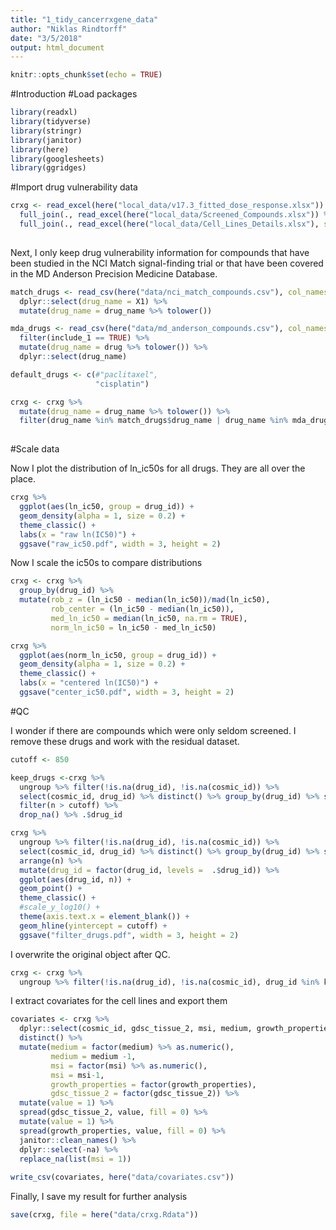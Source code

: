 ```yaml
---
title: "1_tidy_cancerrxgene_data"
author: "Niklas Rindtorff"
date: "3/5/2018"
output: html_document
---
```


```r
knitr::opts_chunk$set(echo = TRUE)
```

#Introduction 
#Load packages

```r
library(readxl)
library(tidyverse)
library(stringr)
library(janitor)
library(here)
library(googlesheets)
library(ggridges)
```

#Import drug vulnerability data

```r

crxg <- read_excel(here("local_data/v17.3_fitted_dose_response.xlsx")) %>% dplyr::select(-c(1,2)) %>% `colnames<-`(colnames(.) %>% tolower()) %>%
  full_join(., read_excel(here("local_data/Screened_Compounds.xlsx")) %>% janitor::clean_names()) %>%
  full_join(., read_excel(here("local_data/Cell_Lines_Details.xlsx"), sheet = "Cell line details") %>% `colnames<-`(colnames(.) %>% tolower() %>% str_replace_all(., " ", "_"))  %>%  dplyr::select(c(1,2,8,9,10,11,12,13)) %>% `colnames<-`(c("sample_name", "cosmic_id", "gdsc_tissue_1", "gdsc_tissue_2", "cancer_type", "msi", "medium", "growth_properties")))
  
```

Next, I only keep drug vulnerability information for compounds that have been studied in the NCI Match signal-finding trial or that have been covered in the MD Anderson Precision Medicine Database.

```r
match_drugs <- read_csv(here("data/nci_match_compounds.csv"), col_names = FALSE) %>% 
  dplyr::select(drug_name = X1) %>% 
  mutate(drug_name = drug_name %>% tolower())

mda_drugs <- read_csv(here("data/md_anderson_compounds.csv"), col_names = TRUE) %>% 
  filter(include_1 == TRUE) %>% 
  mutate(drug_name = drug %>% tolower()) %>% 
  dplyr::select(drug_name)

default_drugs <- c(#"paclitaxel",
                   "cisplatin")

crxg <- crxg %>% 
  mutate(drug_name = drug_name %>% tolower()) %>% 
  filter(drug_name %in% match_drugs$drug_name | drug_name %in% mda_drugs$drug_name | drug_name %in% default_drugs)
  
```


#Scale data

Now I plot the distribution of ln_ic50s for all drugs. They are all over the place.

```r
crxg %>% 
  ggplot(aes(ln_ic50, group = drug_id)) + 
  geom_density(alpha = 1, size = 0.2) + 
  theme_classic() + 
  labs(x = "raw ln(IC50)") + 
  ggsave("raw_ic50.pdf", width = 3, height = 2)
```

Now I scale the ic50s to compare distributions

```r
crxg <- crxg %>%
  group_by(drug_id) %>%
  mutate(rob_z = (ln_ic50 - median(ln_ic50))/mad(ln_ic50),
         rob_center = (ln_ic50 - median(ln_ic50)),
         med_ln_ic50 = median(ln_ic50, na.rm = TRUE),
         norm_ln_ic50 = ln_ic50 - med_ln_ic50)

crxg %>% 
  ggplot(aes(norm_ln_ic50, group = drug_id)) + 
  geom_density(alpha = 1, size = 0.2) + 
  theme_classic() + 
  labs(x = "centered ln(IC50)") + 
  ggsave("center_ic50.pdf", width = 3, height = 2)
```


#QC

I wonder if there are compounds which were only seldom screened. I remove these drugs and work with the residual dataset.

```r
cutoff <- 850

keep_drugs <-crxg %>% 
  ungroup %>% filter(!is.na(drug_id), !is.na(cosmic_id)) %>%
  select(cosmic_id, drug_id) %>% distinct() %>% group_by(drug_id) %>% summarise(n = n()) %>% 
  filter(n > cutoff) %>%  
  drop_na() %>% .$drug_id

crxg %>% 
  ungroup %>% filter(!is.na(drug_id), !is.na(cosmic_id)) %>%
  select(cosmic_id, drug_id) %>% distinct() %>% group_by(drug_id) %>% summarise(n = n()) %>% 
  arrange(n) %>%
  mutate(drug_id = factor(drug_id, levels =  .$drug_id)) %>% 
  ggplot(aes(drug_id, n)) + 
  geom_point() + 
  theme_classic() + 
  #scale_y_log10() + 
  theme(axis.text.x = element_blank()) + 
  geom_hline(yintercept = cutoff) + 
  ggsave("filter_drugs.pdf", width = 3, height = 2)
```

I overwrite the original object after QC. 

```r
crxg <- crxg %>% 
  ungroup %>% filter(!is.na(drug_id), !is.na(cosmic_id), drug_id %in% keep_drugs)
```

I extract covariates for the cell lines and export them

```r
covariates <- crxg %>% 
  dplyr::select(cosmic_id, gdsc_tissue_2, msi, medium, growth_properties) %>% 
  distinct() %>%
  mutate(medium = factor(medium) %>% as.numeric(),
         medium = medium -1,
         msi = factor(msi) %>% as.numeric(),
         msi = msi-1, 
         growth_properties = factor(growth_properties),
         gdsc_tissue_2 = factor(gdsc_tissue_2)) %>% 
  mutate(value = 1) %>%
  spread(gdsc_tissue_2, value, fill = 0) %>% 
  mutate(value = 1) %>%
  spread(growth_properties, value, fill = 0) %>% 
  janitor::clean_names() %>% 
  dplyr::select(-na) %>% 
  replace_na(list(msi = 1))
  
write_csv(covariates, here("data/covariates.csv")) 
```

Finally, I save my result for further analysis

```r
save(crxg, file = here("data/crxg.Rdata"))
```


